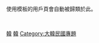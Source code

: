 使用模板{{t1|User 大韓民國專題}}的用戶頁會自動被歸類於此。

{{User 大韓民國專題|nocat=yes}}<br style="clear:both;">
[[Category:參與朝鮮半島專題的維基人|韓]]
[[Category:參與國家和地區專題的維基人|韓]]
[[Category:大韓民國專題|Category:大韓民國專題]]